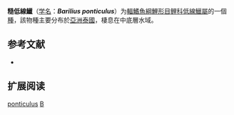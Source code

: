 {{Speciesbox
| name = 糙低線鱲
| status = NE
| status_system = IUCN3.1
| image = 
| genus = Barilius
| species = ponticulus
| authority = [[Smith|Smith]], 1945
| synonyms = *''Danio ponticulus''<br /><small>Smith, 1945</small>
}}

'''糙低線鱲'''（[[学名|学名]]：'''''Barilius ponticulus'''''）为[[輻鰭魚綱|輻鰭魚綱]][[鯉形目|鯉形目]][[鲤科|鲤科]][[低線鱲屬|低線鱲屬]]的一個[[種|種]]，該物種主要分布於[[亞洲|亞洲]][[泰國|泰國]]，棲息在中底層水域。

== 参考文献 ==
{{refbegin}}
*{{FishBase_species|genus=Barilius|species=ponticulus|year=2011|month=12}}
{{refend}}

==扩展阅读==
{{refbegin}}
{{Wikispecies-inline|Barilius ponticulus|糙低線鱲}}
{{refend}}
{{Taxonbar|from=Q1104764}}

[[Category:低線鱲屬|ponticulus]]
[[Category:1945年描述的鱼类|B]]


{{鯉形目小作品}}
